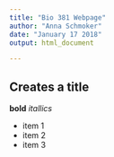 ```yaml
---
title: "Bio 381 Webpage"
author: "Anna Schmoker"
date: "January 17 2018"
output: html_document

---
```


## Creates a title



**bold**
*itallics*

* item 1
* item 2
* item 3


